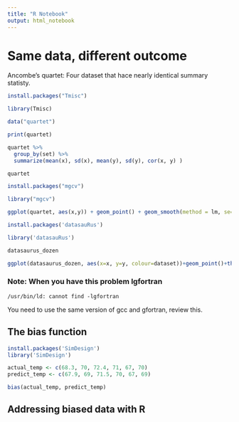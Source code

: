 ```yaml
---
title: "R Notebook"
output: html_notebook
---
```


# Same data, different outcome

Ancombe's quartet: Four dataset that hace nearly identical summary statisty.

```r
install.packages("Tmisc")
```

```r
library(Tmisc)
```

```r
data("quartet")
```

```r
print(quartet)
```

```r
quartet %>%
  group_by(set) %>%
  summarize(mean(x), sd(x), mean(y), sd(y), cor(x, y) )
```

```r
quartet
```

```r
install.packages("mgcv")
```

```r
library("mgcv")
```

```r
ggplot(quartet, aes(x,y)) + geom_point() + geom_smooth(method = lm, se= FALSE) + facet_wrap(quartet$set)
```

```r
install.packages('datasauRus')
```

```r
library('datasauRus')
```

```r
datasaurus_dozen
```

```r
ggplot(datasaurus_dozen, aes(x=x, y=y, colour=dataset))+geom_point()+theme_void()+theme(legend.position = "none") + facet_wrap(~dataset, )
```

### Note: When you have this problem lgfortran

`/usr/bin/ld: cannot find -lgfortran`

You need to use the same version of gcc and gfortran, review this.

## The bias function

```r
install.packages('SimDesign')
library('SimDesign')
```

```r
actual_temp <- c(68.3, 70, 72.4, 71, 67, 70)
predict_temp <- c(67.9, 69, 71.5, 70, 67, 69)
```

```r
bias(actual_temp, predict_temp)
```

## Addressing biased data with R
